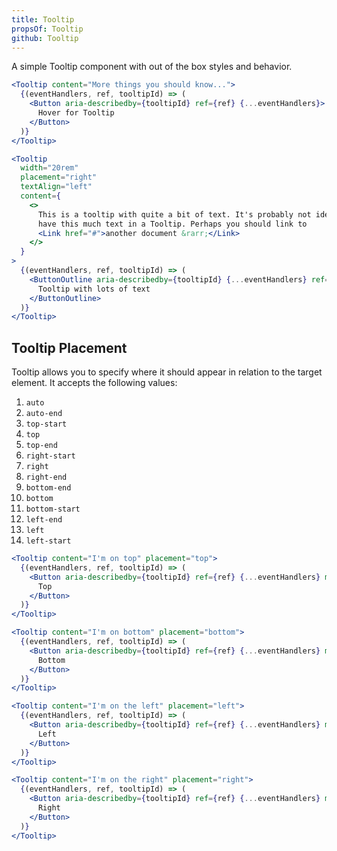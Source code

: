 ```yaml
---
title: Tooltip
propsOf: Tooltip
github: Tooltip
---
```


A simple Tooltip component with out of the box styles and behavior.

```jsx
<Tooltip content="More things you should know...">
  {(eventHandlers, ref, tooltipId) => (
    <Button aria-describedby={tooltipId} ref={ref} {...eventHandlers}>
      Hover for Tooltip
    </Button>
  )}
</Tooltip>
```

```jsx
<Tooltip
  width="20rem"
  placement="right"
  textAlign="left"
  content={
    <>
      This is a tooltip with quite a bit of text. It's probably not ideal to
      have this much text in a Tooltip. Perhaps you should link to
      <Link href="#">another document &rarr;</Link>
    </>
  }
>
  {(eventHandlers, ref, tooltipId) => (
    <ButtonOutline aria-describedby={tooltipId} {...eventHandlers} ref={ref}>
      Tooltip with lots of text
    </ButtonOutline>
  )}
</Tooltip>
```

## Tooltip Placement

Tooltip allows you to specify where it should appear in relation to the target element. It accepts the following values:

1. `auto`
1. `auto-end`
1. `top-start`
1. `top`
1. `top-end`
1. `right-start`
1. `right`
1. `right-end`
1. `bottom-end`
1. `bottom`
1. `bottom-start`
1. `left-end`
1. `left`
1. `left-start`

```jsx
<Tooltip content="I'm on top" placement="top">
  {(eventHandlers, ref, tooltipId) => (
    <Button aria-describedby={tooltipId} ref={ref} {...eventHandlers} mr="small">
      Top
    </Button>
  )}
</Tooltip>

<Tooltip content="I'm on bottom" placement="bottom">
  {(eventHandlers, ref, tooltipId) => (
    <Button aria-describedby={tooltipId} ref={ref} {...eventHandlers} mr="small">
      Bottom
    </Button>
  )}
</Tooltip>

<Tooltip content="I'm on the left" placement="left">
  {(eventHandlers, ref, tooltipId) => (
    <Button aria-describedby={tooltipId} ref={ref} {...eventHandlers} mr="small">
      Left
    </Button>
  )}
</Tooltip>

<Tooltip content="I'm on the right" placement="right">
  {(eventHandlers, ref, tooltipId) => (
    <Button aria-describedby={tooltipId} ref={ref} {...eventHandlers} mr="small">
      Right
    </Button>
  )}
</Tooltip>
```
